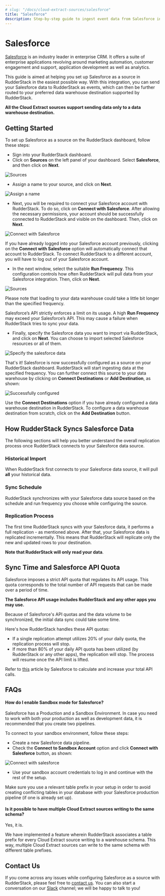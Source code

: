 ```yaml
---
# slug: "/docs/cloud-extract-sources/salesforce"
title: "Salesforce"
description: Step-by-step guide to ingest event data from Salesforce into RudderStack
---
```


# Salesforce

[Salesforce](https://www.salesforce.com/in/?ir=1) is an industry leader in enterprise CRM. It offers a suite of enterprise applications revolving around marketing automation, customer engagement and support, application development as well as analytics.

This guide is aimed at helping you set up Salesforce as a source in RudderStack in the easiest possible way. With this integration, you can send your Salesforce data to RudderStack as events, which can then be further routed to your preferred data warehouse destination supported by RudderStack.

<div class="infoBlock">

**All the Cloud Extract sources support sending data only to a data warehouse destination.**

</div>

## Getting Started

To set up Salesforce as a source on the RudderStack dashboard, follow these steps:

- Sign into your RudderStack dashboard.
- Click on **Sources** on the left panel of your dashboard. Select **Salesforce**, and then click on **Next**.

<!--<img src="../../../images/assets/1 (5).png" />-->

<img src="../../../images/assets/1 (5).png" alt="Sources" />

- Assign a name to your source, and click on **Next**.

<!--<img src="../../../images/assets/2 (7).png" />-->

<img src="../../../images/assets/2 (7).png" alt="Assign a name" />

- Next, you will be required to connect your Salesforce account with RudderStack. To do so, click on **Connect with Salesforce**. After allowing the necessary permissions, your account should be successfully connected to RudderStack and visible on the dashboard. Then, click on **Next**.

<!--<img src="../../../images/assets/3 (5).png" />-->

<img src="../../../images/assets/3 (5).png" alt="Connect with Salesforce" />

<div class="successBlock">

  If you have already logged into your Salesforce account previously, clicking
  on the **Connect with Salesforce** option will automatically
  connect that account to RudderStack. To connect RudderStack to a different
  account, you will have to log out of your Salesforce account.
</div>

- In the next window, select the suitable **Run Frequency**. This configuration controls how often RudderStack will pull data from your Salesforce integration. Then, click on **Next**.

<!--<img src="../../../images/assets/4 (6).png" />-->

<img src="../../../images/assets/4 (6).png" alt="Sources" />

<div class="infoBlock">

Please note that loading to your data warehouse could take a little bit longer than the specified frequency.

</div>

<div class="warningBlock">

Salesforce’s API strictly enforces a limit on its usage. A high **Run Frequency** may exceed your Salesforce’s API. This may cause a failure when RudderStack tries to sync your data.

</div>

- Finally, specify the Salesforce data you want to import via RudderStack, and click on **Next**. You can choose to import selected Salesforce resources or all of them.

<!--<img src="../../../images/assets/5 (5).png" />-->

<img src="../../../images/assets/5 (5).png" alt="Specify the salesforce data" />

That's it! Salesforce is now successfully configured as a source on your RudderStack dashboard. RudderStack will start ingesting data at the specified frequency. You can further connect this source to your data warehouse by clicking on **Connect Destinations** or **Add Destination**, as shown:

<!--<img src="../../../images/assets/6 (4).png" />-->

<img src="../../../images/assets/6 (4).png" alt="Successfully configured" />

<div class="successBlock">

  Use the **Connect Destinations** option if you have already
  configured a data warehouse destination in RudderStack. To configure a data
  warehouse destination from scratch, click on the
  **Add Destination** button.
</div>

## How RudderStack Syncs Salesforce Data

The following sections will help you better understand the overall replication process once RudderStack connects to your Salesforce data source.

### Historical Import

When RudderStack first connects to your Salesforce data source, it will pull **all** your historical data.

### Sync Schedule

RudderStack synchronizes with your Salesforce data source based on the schedule and run frequency you choose while configuring the source.

### Replication Process

The first time RudderStack syncs with your Salesforce data, it performs a full replication - as mentioned above. After that, your Salesforce data is replicated incrementally. This means that RudderStack will replicate only the new and updated rows to your destination.

<div class="infoBlock">

**Note that RudderStack will only read your data**.

</div>

## Sync Time and Salesforce API Quota

Salesforce imposes a strict API quota that regulates its API usage. This quota corresponds to the total number of API requests that can be made over a period of time.

<div class="infoBlock">

**The Salesforce API usage includes RudderStack and any other apps you may use.**

</div>

<div class="warningBlock">

Because of Salesforce's API quotas and the data volume to be synchronized, the initial data sync could take some time.

</div>

Here's how RudderStack handles these API quotas:

- If a single replication attempt utilizes 20% of your daily quota, the replication process will stop.
- If more than 80% of your daily API quota has been utilized \(by RudderStack or any other apps\), the replication will stop. The process will resume once the API limit is lifted.

<div class="infoBlock">

Refer to <a href="https://developer.salesforce.com/docs/atlas.en-us.salesforce_app_limits_cheatsheet.meta/salesforce_app_limits_cheatsheet/salesforce_app_limits_platform_api.htm">this</a> article by Salesforce to calculate and increase your total API calls.

</div>

## FAQs

#### How do I enable Sandbox mode for Salesforce?

Salesforce has a Production and a Sandbox Environment. In case you need to work with both your production as well as development data, it is recommended that you create two pipelines.

To connect to your sandbox environment, follow these steps:

- Create a new Salesforce data pipeline.
- Check the **Connect to Sandbox Account** option and click **Connect with Salesforce** button, as shown:

<!-- <img src="../../../images/assets/sf_sandbox_1-736x141.png" />-->

<img
  src="../../../images/assets/sf_sandbox_1-736x141.png"
  alt="Connect with salesforce"
/>

- Use your sandbox account credentials to log in and continue with the rest of the setup.

<div class="warningBlock">

Make sure you use a relevant table prefix in your setup in order to avoid creating conflicting tables in your database with your Salesforce production pipeline (if one is already set up).

</div>

#### Is it possible to have multiple Cloud Extract sources writing to the same schema?

Yes, it is.

We have implemented a feature wherein RudderStack associates a table prefix for every Cloud Extract source writing to a warehouse schema. This way, multiple Cloud Extract sources can write to the same schema with different table prefixes.

## Contact Us

If you come across any issues while configuring Salesforce as a source with RudderStack, please feel free to [contact us](mailto:%20docs@rudderstack.com). You can also start a conversation on our [Slack](https://rudderstack.com/join-rudderstack-slack-community) channel; we will be happy to talk to you!
